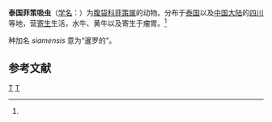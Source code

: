 {{Speciesbox
| genus = Fischoederius
| species = siamensis
| authority = Stiles et Goldberger, 1910<ref name='id10009'>{{cite web| url =http://www.bioinfo.cn/db05/BjdwSpecies.php?action=view&id=10009| title =泰国菲策吸虫| work =《中国动物物种编目数据库》| publisher =中国科学院微生物研究所| author =中国科学院动物研究所| accessdate =2009-04-16| deadurl =yes| archiveurl =https://web.archive.org/web/20160305080654/http://www.bioinfo.cn/db05/BjdwSpecies.php?action=view&id=10009| archivedate =2016-03-05}}</ref>
}}

'''泰国菲策吸虫'''（[[学名|学名]]：{{lang|la|''Fischoederius siamensis''}}）为[[腹袋科|腹袋科]][[菲策属|菲策属]]的动物。分布于[[泰国|泰国]]以及[[中国大陆|中国大陆]]的[[四川|四川]]等地，营[[寄生|寄生]]生活，水牛、黄牛以及寄生于瘤胃。<ref name='id10009'/>

种加名 ''siamensis'' 意为“暹罗的”。

== 参考文献 ==
{{reflist}}

{{Wikispecies|Fischoederius siamensis}}

[[Category:菲策属|T]]
[[Category:1910年描述的动物|T]]


{{吸虫小作品}}
